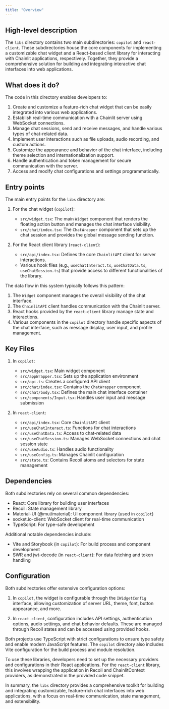 ```yaml
---
title: "Overview"
---
```


## High-level description
The `libs` directory contains two main subdirectories: `copilot` and `react-client`. These subdirectories house the core components for implementing a customizable chat widget and a React-based client library for interacting with Chainlit applications, respectively. Together, they provide a comprehensive solution for building and integrating interactive chat interfaces into web applications.

## What does it do?
The code in this directory enables developers to:

1. Create and customize a feature-rich chat widget that can be easily integrated into various web applications.
2. Establish real-time communication with a Chainlit server using WebSocket connections.
3. Manage chat sessions, send and receive messages, and handle various types of chat-related data.
4. Implement user interactions such as file uploads, audio recording, and custom actions.
5. Customize the appearance and behavior of the chat interface, including theme selection and internationalization support.
6. Handle authentication and token management for secure communication with the server.
7. Access and modify chat configurations and settings programmatically.

## Entry points
The main entry points for the `libs` directory are:

1. For the chat widget (`copilot`):
   - `src/widget.tsx`: The main `Widget` component that renders the floating action button and manages the chat interface visibility.
   - `src/chat/index.tsx`: The `ChatWrapper` component that sets up the chat session and provides the global message sending function.

2. For the React client library (`react-client`):
   - `src/api/index.tsx`: Defines the core `ChainlitAPI` client for server interactions.
   - Various hook files (e.g., `useChatInteract.ts`, `useChatData.ts`, `useChatSession.ts`) that provide access to different functionalities of the library.

The data flow in this system typically follows this pattern:
1. The `Widget` component manages the overall visibility of the chat interface.
2. The `ChainlitAPI` client handles communication with the Chainlit server.
3. React hooks provided by the `react-client` library manage state and interactions.
4. Various components in the `copilot` directory handle specific aspects of the chat interface, such as message display, user input, and profile management.

## Key Files
1. In `copilot`:
   - `src/widget.tsx`: Main widget component
   - `src/appWrapper.tsx`: Sets up the application environment
   - `src/api.ts`: Creates a configured API client
   - `src/chat/index.tsx`: Contains the `ChatWrapper` component
   - `src/chat/body.tsx`: Defines the main chat interface container
   - `src/components/Input.tsx`: Handles user input and message submission

2. In `react-client`:
   - `src/api/index.tsx`: Core `ChainlitAPI` client
   - `src/useChatInteract.ts`: Functions for chat interactions
   - `src/useChatData.ts`: Access to chat-related data
   - `src/useChatSession.ts`: Manages WebSocket connections and chat session state
   - `src/useAudio.ts`: Handles audio functionality
   - `src/useConfig.ts`: Manages Chainlit configuration
   - `src/state.ts`: Contains Recoil atoms and selectors for state management

## Dependencies
Both subdirectories rely on several common dependencies:
- React: Core library for building user interfaces
- Recoil: State management library
- Material-UI (@mui/material): UI component library (used in `copilot`)
- socket.io-client: WebSocket client for real-time communication
- TypeScript: For type-safe development

Additional notable dependencies include:
- Vite and Storybook (in `copilot`): For build process and component development
- SWR and jwt-decode (in `react-client`): For data fetching and token handling

## Configuration
Both subdirectories offer extensive configuration options:

1. In `copilot`, the widget is configurable through the `IWidgetConfig` interface, allowing customization of server URL, theme, font, button appearance, and more.

2. In `react-client`, configuration includes API settings, authentication options, audio settings, and chat behavior defaults. These are managed through Recoil states and can be accessed using provided hooks.

Both projects use TypeScript with strict configurations to ensure type safety and enable modern JavaScript features. The `copilot` directory also includes Vite configuration for the build process and module resolution.

To use these libraries, developers need to set up the necessary providers and configurations in their React applications. For the `react-client` library, this involves wrapping the application in Recoil and ChainlitContext providers, as demonstrated in the provided code snippet.

In summary, the `libs` directory provides a comprehensive toolkit for building and integrating customizable, feature-rich chat interfaces into web applications, with a focus on real-time communication, state management, and extensibility.